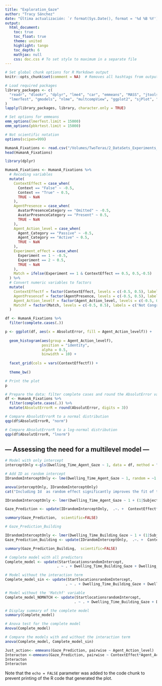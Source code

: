 ```yaml
---
title: "Exploration_Gaze"
author: "Tracy Sánchez"
date: "Última actualización: `r format(Sys.Date(), format = '%d %B %Y')`" 
output:
  html_document:
    toc: true
    toc_float: true
    theme: united
    highlight: tango
    toc_depth: 6
    mathjax: null
    css: doc.css # To set style to maximum in a separate file
---
```


```r
# Set global chunk options for R Markdown output
knitr::opts_chunk$set(comment = NA)  # Removes all hashtags from output in HTML 

# Load required packages
library_packages <- c(
  "readr", "dlookr", "dplyr", "lme4", "car", "emmeans", "MASS", "jtools", 
  "lmerTest", "gmodels", "nlme", "multcompView", "ggplot2", "sjPlot", "sjstats"
)
lapply(library_packages, library, character.only = TRUE)

# Set options for emmeans
emm_options(lmerTest.limit = 15000)
emm_options(pbkrtest.limit = 15000)

# Not scientific notation
options(scipen=999)
```


```r
HumanA_Fixations <- read.csv("/Volumes/TwoTeras/2_DataSets_Experiments_1_2/BehavioralData_Fixations_Wide.csv", sep =",")
head(HumanA_Fixations)
```

```r
library(dplyr)

HumanA_Fixations <- HumanA_Fixations %>%
  # Recoding variables
  mutate(
    ContextEffect = case_when(
      Context == "False" ~ -0.5,
      Context == "True" ~ 0.5,
      TRUE ~ NaN
    ),
    AgentPresence = case_when(
      AvatarPresenceCategory == "Omitted" ~ -0.5,
      AvatarPresenceCategory == "Present" ~ 0.5,
      TRUE ~ NaN
    ),
    Agent_Action_level = case_when(
      Agent_Category == "Passive" ~ -0.5,
      Agent_Category == "Active" ~ 0.5,
      TRUE ~ NaN
    ),
    Experiment_effect = case_when(
      Experiment == 1 ~ -0.5,
      Experiment == 2 ~ 0.5,
      TRUE ~ NaN
    ),
    Match = ifelse(Experiment == 1 & ContextEffect == 0.5, 0.5,-0.5)
  ) %>%
  # Convert numeric variables to factors
  mutate(
    ContextEffectf = factor(ContextEffect, levels = c(-0.5, 0.5), labels = c('Residential', 'Public')),
    AgentPresencef = factor(AgentPresence, levels = c(-0.5, 0.5), labels = c('Omitted', 'Displayed')),
    Agent_Action_levelf = factor(Agent_Action_level, levels = c(-0.5, 0.5), labels = c('Passive', 'Active')),
    Matchf = factor(Match, levels = c(-0.5, 0.5), labels = c('Not Congruent', 'Congruent'))
  )
```

```r

df <- HumanA_Fixations %>% 
  filter(complete.cases(.))

p <- ggplot(df, aes(x = AbsolutError, fill = Agent_Action_levelf)) +
  
  geom_histogram(aes(group = Agent_Action_levelf), 
                 position = "identity", 
                 alpha = 0.5, 
                 binwidth = 10) +
  
  facet_grid(cols = vars(ContextEffectf)) +
  
  theme_bw()

# Print the plot
p
```
```r
# Prepare the data: filter complete cases and round the AbsolutError variable
df <- HumanA_Fixations %>% 
  filter(complete.cases(.)) %>%
  mutate(AbsolutErrorR = round(AbsolutError, digits = 3))

# Compare AbsolutErrorR to a normal distribution
qqp(df$AbsolutErrorR, "norm")

# Compare AbsolutErrorR to a log-normal distribution
qqp(df$AbsolutErrorR, "lnorm")
```
## --- Assessing the need for a multilevel model ---

```r
# Model with only intercept
interceptOnly <-gls(Dwelling_Time_Agent_Gaze ~ 1, data = df, method = "ML")

# Add ID as random intercept
IDrandomInterceptOnly <- lme(Dwelling_Time_Agent_Gaze ~ 1, random = ~1|SubjectID, method = "ML", data = df)

anova(interceptOnly, IDrandomInterceptOnly)
cat("Including Id  as random effect significantly improves the fit of the model\n")
```

```r
IDrandomInterceptOnly <- lmer(Dwelling_Time_Agent_Gaze ~ 1 + (1|SubjectID),  data = df)

Gaze_Prediction <- update(IDrandomInterceptOnly,  .~. +  ContextEffect*Agent_Action_level + Experiment_effect)

summary(Gaze_Prediction,  scientific=FALSE)
```
```r
# Gaze_Prediction_Building

IDrandomInterceptOnly <- lmer(Dwelling_Time_Building_Gaze ~ 1 + (1|SubjectID),  data = df)
Gaze_Prediction_Building <- update(IDrandomInterceptOnly,  .~. +  ContextEffect*Agent_Action_level + Experiment_effect)

summary(Gaze_Prediction_Building,  scientific=FALSE)
```

```r
# Complete model with all predictors
Complete_model <- update(StartlocationsrandomIntercept, 
                        . ~ . + Dwelling_Time_Building_Gaze + Dwelling_Time_Agent_Gaze + ContextEffect*Agent_Action_level + AgentPresence + Match)

# Model without the interaction term
Complete_model_sin <- update(StartlocationsrandomIntercept, 
                            . ~ . + Dwelling_Time_Building_Gaze + Dwelling_Time_Agent_Gaze + AgentPresence + Match)

# Model without the 'Matchf' variable
Complete_model_NOMATCH <- update(StartlocationsrandomIntercept, 
                                . ~ . + Dwelling_Time_Building_Gaze + Dwelling_Time_Agent_Gaze + ContextEffect*Agent_Action_level + AgentPresence)

# Display summary of the complete model
summary(Complete_model)

# Anova test for the complete model
Anova(Complete_model)

# Compare the models with and without the interaction term
anova(Complete_model, Complete_model_sin)
```

```r
Just_action<- emmeans(Gaze_Prediction, pairwise ~ Agent_Action_level)
Interacton <-emmeans(Gaze_Prediction, pairwise ~ ContextEffect*Agent_Action_level)
Interacton
Interacton
```

Note that the `echo = FALSE` parameter was added to the code chunk to prevent printing of the R code that generated the plot.
